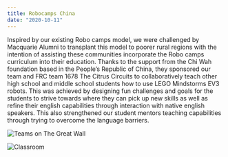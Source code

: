 ```yaml
---
title: Robocamps China
date: "2020-10-11"
---
```


Inspired by our existing Robo camps model, we were challenged by Macquarie Alumni to transplant this model to poorer rural regions with the intention of assisting these communities incorporate the Robo camps curriculum into their education. Thanks to the support from the Chi Wah foundation based in the People’s Republic of China, they sponsored our team and FRC team 1678 The Citrus Circuits to collaboratively teach other high school and middle school students how to use LEGO Mindstorms EV3 robots. This was achieved by designing fun challenges and goals for the students to strive towards where they can pick up new skills as well as refine their english capabilities through interaction with native english speakers. This also strengthened our student mentors teaching capabilities through trying to overcome the language barriers.

![Teams on The Great Wall](wallteams.jpg)

![Classroom](classroom.jpg)
